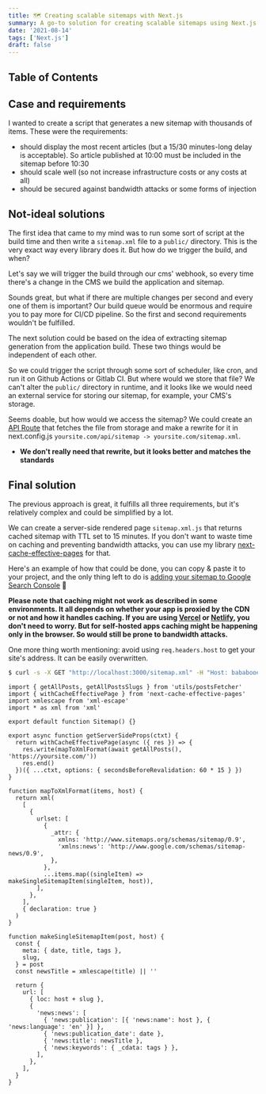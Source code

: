 ```yaml
---
title: 🗺️ Creating scalable sitemaps with Next.js
summary: A go-to solution for creating scalable sitemaps using Next.js with minimal effort and costs
date: '2021-08-14'
tags: ['Next.js']
draft: false
---
```


## Table of Contents

<TOCInline toc={props.toc} exclude="Table of Contents" />

## Case and requirements

I wanted to create a script that generates a new sitemap with thousands of items. These were the requirements:

- should display the most recent articles (but a 15/30 minutes-long delay is acceptable). So article published at 10:00 must be included in the sitemap before 10:30
- should scale well (so not increase infrastructure costs or any costs at all)
- should be secured against bandwidth attacks or some forms of injection

## Not-ideal solutions

The first idea that came to my mind was to run some sort of script at the build time and then write a `sitemap.xml` file to a `public/` directory. This is the very exact way every library does it. But how do we trigger the build, and when?

Let's say we will trigger the build through our cms' webhook, so every time there's a change in the CMS we build the application and sitemap.

Sounds great, but what if there are multiple changes per second and every one of them is important? Our build queue would be enormous and require you to pay more for CI/CD pipeline. So the first and second requirements wouldn't be fulfilled.

The next solution could be based on the idea of extracting sitemap generation from the application build. These two things would be independent of each other.

So we could trigger the script through some sort of scheduler, like cron, and run it on Github Actions or Gitlab CI. But where would we store that file? We can't alter the `public/` directory in runtime, and it looks like we would need an external service for storing our sitemap, for example, your CMS's storage.

Seems doable, but how would we access the sitemap? We could create an [API Route](https://nextjs.org/docs/api-routes/introduction) that fetches the file from storage and make a rewrite for it in next.config.js `yoursite.com/api/sitemap -> yoursite.com/sitemap.xml`.

- **We don't really need that rewrite, but it looks better and matches the standards**

## Final solution

The previous approach is great, it fulfills all three requirements, but it's relatively complex and could be simplified by a lot.

We can create a server-side rendered page `sitemap.xml.js` that returns cached sitemap with TTL set to 15 minutes. If you don't want to waste time on caching and preventing bandwidth attacks, you can use my library [next-cache-effective-pages](https://github.com/bmstefanski/next-cache-effective-pages) for that.

Here's an example of how that could be done, you can copy & paste it to your project, and the only thing left to do is [adding your sitemap to Google Search Console](https://developers.google.com/search/docs/advanced/sitemaps/build-sitemap#addsitemap) 🤠

**Please note that caching might not work as described in some environments. It all depends on whether your app is proxied by the CDN or not and how it handles caching. If you are using [Vercel](https://vercel.com/docs/edge-network/caching) or [Netlify](https://www.netlify.com/products/edge/), you don't need to worry. But for self-hosted apps caching might be happening only in the browser. So would still be prone to bandwidth attacks.**

One more thing worth mentioning: avoid using `req.headers.host` to get your site's address. It can be easily overwritten.

```bash
$ curl -s -X GET "http://localhost:3000/sitemap.xml" -H "Host: bababooey.com"`}
```

```tsx
import { getAllPosts, getAllPostsSlugs } from 'utils/postsFetcher'
import { withCacheEffectivePage } from 'next-cache-effective-pages'
import xmlescape from 'xml-escape'
import * as xml from 'xml'

export default function Sitemap() {}

export async function getServerSideProps(ctxt) {
  return withCacheEffectivePage(async ({ res }) => {
    res.write(mapToXmlFormat(await getAllPosts(), 'https://yoursite.com/'))
    res.end()
  })({ ...ctxt, options: { secondsBeforeRevalidation: 60 * 15 } })
}

function mapToXmlFormat(items, host) {
  return xml(
    [
      {
        urlset: [
          {
            _attr: {
              xmlns: 'http://www.sitemaps.org/schemas/sitemap/0.9',
              'xmlns:news': 'http://www.google.com/schemas/sitemap-news/0.9',
            },
          },
          ...items.map((singleItem) => makeSingleSitemapItem(singleItem, host)),
        ],
      },
    ],
    { declaration: true }
  )
}

function makeSingleSitemapItem(post, host) {
  const {
    meta: { date, title, tags },
    slug,
  } = post
  const newsTitle = xmlescape(title) || ''

  return {
    url: [
      { loc: host + slug },
      {
        'news:news': [
          { 'news:publication': [{ 'news:name': host }, { 'news:language': 'en' }] },
          { 'news:publication_date': date },
          { 'news:title': newsTitle },
          { 'news:keywords': { _cdata: tags } },
        ],
      },
    ],
  }
}
```
